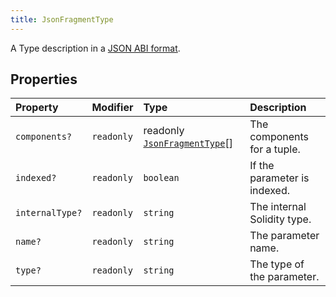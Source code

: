 ```yaml
---
title: JsonFragmentType
---
```


A Type description in a [JSON ABI format](https://docs.soliditylang.org/en/v0.8.19/abi-spec.html#json).

## Properties

| Property | Modifier | Type | Description |
| :------ | :------ | :------ | :------ |
| `components?` | `readonly` | readonly [`JsonFragmentType`](/content/interfaces/JsonFragmentType)[] | The components for a tuple. |
| `indexed?` | `readonly` | `boolean` | If the parameter is indexed. |
| `internalType?` | `readonly` | `string` | The internal Solidity type. |
| `name?` | `readonly` | `string` | The parameter name. |
| `type?` | `readonly` | `string` | The type of the parameter. |
